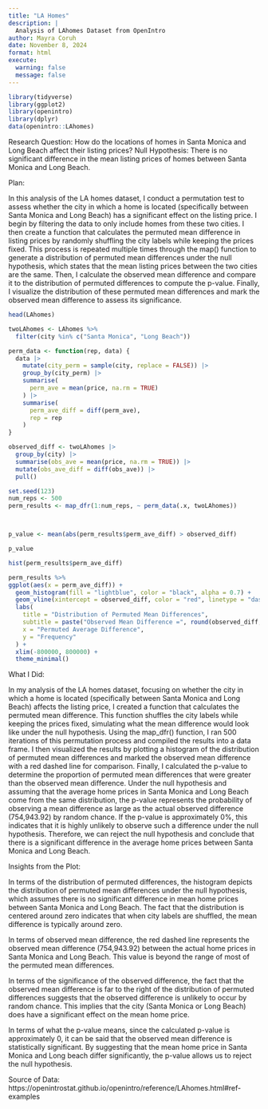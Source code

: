 ```yaml
---
title: "LA Homes"
description: |
  Analysis of LAhomes Dataset from OpenIntro
author: Mayra Coruh
date: November 8, 2024
format: html
execute:
  warning: false
  message: false
---
```


```r
library(tidyverse)
library(ggplot2)
library(openintro)
library(dplyr)
data(openintro::LAhomes)

```

Research Question: How do the locations of homes in Santa Monica and Long Beach affect their listing prices? Null Hypothesis: There is no significant difference in the mean listing prices of homes between Santa Monica and Long Beach.

Plan:

In this analysis of the LA homes dataset, I conduct a permutation test to assess whether the city in which a home is located (specifically between Santa Monica and Long Beach) has a significant effect on the listing price. I begin by filtering the data to only include homes from these two cities. I then create a function that calculates the permuted mean difference in listing prices by randomly shuffling the city labels while keeping the prices fixed. This process is repeated multiple times through the map() function to generate a distribution of permuted mean differences under the null hypothesis, which states that the mean listing prices between the two cities are the same. Then, I calculate the observed mean difference and compare it to the distribution of permuted differences to compute the p-value. Finally, I visualize the distribution of these permuted mean differences and mark the observed mean difference to assess its significance.

```r

head(LAhomes)

twoLAhomes <- LAhomes %>% 
  filter(city %in% c("Santa Monica", "Long Beach"))

perm_data <- function(rep, data) {
  data |> 
    mutate(city_perm = sample(city, replace = FALSE)) |> 
    group_by(city_perm) |> 
    summarise(
      perm_ave = mean(price, na.rm = TRUE)
    ) |> 
    summarise(
      perm_ave_diff = diff(perm_ave),
      rep = rep
    )
}

observed_diff <- twoLAhomes |> 
  group_by(city) |> 
  summarise(obs_ave = mean(price, na.rm = TRUE)) |> 
  mutate(obs_ave_diff = diff(obs_ave)) |> 
  pull()

set.seed(123)  
num_reps <- 500
perm_results <- map_dfr(1:num_reps, ~ perm_data(.x, twoLAhomes))



p_value <- mean(abs(perm_results$perm_ave_diff) > observed_diff)

p_value

hist(perm_results$perm_ave_diff)

perm_results %>% 
ggplot(aes(x = perm_ave_diff)) +
  geom_histogram(fill = "lightblue", color = "black", alpha = 0.7) +
  geom_vline(xintercept = observed_diff, color = "red", linetype = "dashed", linewidth = 1) +
  labs(
    title = "Distribution of Permuted Mean Differences",
    subtitle = paste("Observed Mean Difference =", round(observed_diff, 2)),
    x = "Permuted Average Difference",
    y = "Frequency"
  ) +
  xlim(-800000, 800000) +
  theme_minimal()

```

What I Did:

In my analysis of the LA homes dataset, focusing on whether the city in which a home is located (specifically between Santa Monica and Long Beach) affects the listing price, I created a function that calculates the permuted mean difference. This function shuffles the city labels while keeping the prices fixed, simulating what the mean difference would look like under the null hypothesis. Using the map_dfr() function, I ran 500 iterations of this permutation process and compiled the results into a data frame. I then visualized the results by plotting a histogram of the distribution of permuted mean differences and marked the observed mean difference with a red dashed line for comparison. Finally, I calculated the p-value to determine the proportion of permuted mean differences that were greater than the observed mean difference. Under the null hypothesis and assuming that the average home prices in Santa Monica and Long Beach come from the same distribution, the p-value represents the probability of observing a mean difference as large as the actual observed difference (754,943.92) by random chance. If the p-value is approximately 0%, this indicates that it is highly unlikely to observe such a difference under the null hypothesis. Therefore, we can reject the null hypothesis and conclude that there is a significant difference in the average home prices between Santa Monica and Long Beach.

Insights from the Plot:

In terms of the distribution of permuted differences, the histogram depicts the distribution of permuted mean differences under the null hypothesis, which assumes there is no significant difference in mean home prices between Santa Monica and Long Beach. The fact that the distribution is centered around zero indicates that when city labels are shuffled, the mean difference is typically around zero.

In terms of observed mean difference, the red dashed line represents the observed mean difference (754,943.92) between the actual home prices in Santa Monica and Long Beach. This value is beyond the range of most of the permuted mean differences.

In terms of the significance of the observed difference, the fact that the observed mean difference is far to the right of the distribution of permuted differences suggests that the observed difference is unlikely to occur by random chance. This implies that the city (Santa Monica or Long Beach) does have a significant effect on the mean home price.

In terms of what the p-value means, since the calculated p-value is approximately 0, it can be said that the observed mean difference is statistically significant. By suggesting that the mean home price in Santa Monica and Long beach differ significantly, the p-value allows us to reject the null hypothesis.

Source of Data: https://openintrostat.github.io/openintro/reference/LAhomes.html#ref-examples
